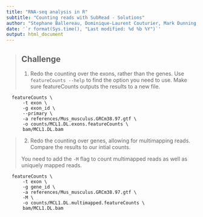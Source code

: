 ```yaml
---
title: "RNA-seq analysis in R"
subtitle: "Counting reads with SubRead - Solutions"
author: "Stephane Ballereau, Dominique-Laurent Couturier, Mark Dunning, Abbi Edwards, Ashley Sawle"
date: '`r format(Sys.time(), "Last modified: %d %b %Y")`'
output: html_document
---
```



> ## Challenge {.challenge}
>
> 1. Redo the counting over the exons, rather than the genes. Use
>    `featureCounts --help` to find the option you need to use. Make sure
>    featureCounts outputs the results to a new file.
```
  featureCounts \
      -t exon \
      -g exon_id \
      --primary \
      -a references/Mus_musculus.GRCm38.97.gtf \
      -o counts/MCL1.DL.exons.featureCounts \
      bam/MCL1.DL.bam
```


> 2. Redo the counting over genes, allowing for multimapping reads. Compare the
>    results to our intial counts.
>
> You need to add the `-M` flag to count multimapped reads as well as uniquely 
> mapped reads.
```
  featureCounts \
      -t exon \
      -g gene_id \
      -a references/Mus_musculus.GRCm38.97.gtf \
      -M \
      -o counts/MCL1.DL.multimapped.featureCounts \
      bam/MCL1.DL.bam
```

